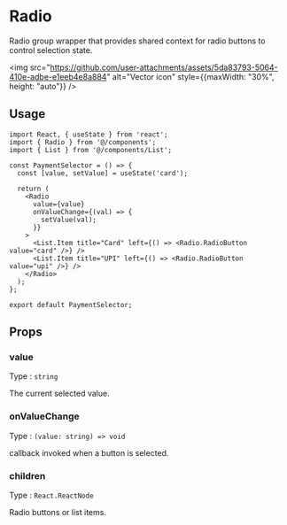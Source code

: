 # Radio

Radio group wrapper that provides shared context for radio buttons to control selection state.

  <img
      src="https://github.com/user-attachments/assets/5da83793-5064-410e-adbe-e1eeb4e8a884"
      alt="Vector icon"
      style={{maxWidth: "30%", height: "auto"}}
    />


## Usage
```tsx
import React, { useState } from 'react';
import { Radio } from '@/components';
import { List } from '@/components/List';

const PaymentSelector = () => {
  const [value, setValue] = useState('card');

  return (
    <Radio
      value={value}
      onValueChange={(val) => {
        setValue(val);
      }}
    >
      <List.Item title="Card" left={() => <Radio.RadioButton value="card" />} />
      <List.Item title="UPI" left={() => <Radio.RadioButton value="upi" />} />
    </Radio>
  );
};

export default PaymentSelector;
```



## Props

### value
Type : `string`

The current selected value.

### onValueChange 
Type : `(value: string) => void`

callback invoked when a button is selected.

### children
Type : `React.ReactNode`	

Radio buttons or list items.